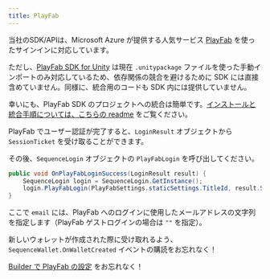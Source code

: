 ```yaml
---
title: PlayFab
---
```


当社のSDK/APIは、Microsoft Azure が提供する人気サービス [PlayFab](https://playfab.com/) を使ったサインインに対応しています。

ただし、[PlayFab SDK for Unity](https://github.com/PlayFab/UnitySDK) は現在 `.unitypackage` ファイルを使った手動インポートのみ対応しているため、依存関係の競合を避けるために SDK には直接含めていません。同様に、統合用のコードも SDK 内には提供していません。

幸いにも、PlayFab SDK のプロジェクトへの統合は簡単です。[インストールと統合手順については、こちらの readme](https://github.com/PlayFab/UnitySDK) をご覧ください。

PlayFab でユーザー認証が完了すると、`LoginResult` オブジェクトから `SessionTicket` を受け取ることができます。

その後、`SequenceLogin` オブジェクトの `PlayFabLogin` を呼び出してください。

```csharp
public void OnPlayFabLoginSuccess(LoginResult result) {
    SequenceLogin login = SequenceLogin.GetInstance();
    login.PlayFabLogin(PlayFabSettings.staticSettings.TitleId, result.SessionTicket, email);
}
```

ここで `email` には、PlayFab へのログインに使用したメールアドレスの文字列を指定します（PlayFab ゲストログインの場合は `""` を指定）。

<Tip>新しいウォレットが作成された際に受け取れるよう、`SequenceWallet.OnWalletCreated` イベントの購読をお忘れなく！</Tip>

<Warning>[Builder で PlayFab の設定](/sdk/headless-wallet/authentication#authenticating-with-playfab) をお忘れなく！</Warning>